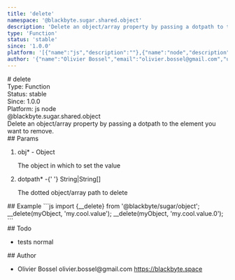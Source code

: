 ```yaml
---
title: 'delete'
namespace: '@blackbyte.sugar.shared.object'
description: 'Delete an object/array property by passing a dotpath to the element you want to remove.'
type: 'Function'
status: 'stable'
since: '1.0.0'
platform: '[{"name":"js","description":""},{"name":"node","description":""}]'
author: '{"name":"Olivier Bossel","email":"olivier.bossel@gmail.com","url":"https://blackbyte.space"}'
---
```


<div class="docmap-mdx">
  # delete
  <div class="_metas">
    <div class="_type">
      <span class="_type-label">Type:</span>
      <span class="_type-value">Function</span>
    </div>
    <div class="_status">
      <span class="_status-label">Status:</span>
      <span class="_status-value -stable">stable</span>
    </div>
    <div class="_since">
      <span class="_since-label">Since:</span>
      <span class="_since-value">1.0.0</span>
    </div>
    <div class="_platform">
      <span class="_platform-label">Platform:</span>
      <span class="_platform-value -js">js</span>
      <span class="_platform-value -node">node</span>
    </div>
  </div>
  <div class="_namespace">@blackbyte.sugar.shared.object</div>
  <div class="_description typo-lead typo-format">
    Delete an object/array property by passing a dotpath to the element you want
    to remove.
  </div>
  <div class="_params">
    ## Params
    <ol class="_list">
      <li class="_item">
        <span class="_name">
          obj<span class="_required">*</span>
        </span>
        <span class="_default">-</span> <span class="_type">Object</span>
        <p class="_description">The object in which to set the value</p>
      </li>
      <li class="_item">
        <span class="_name">
          dotpath<span class="_required">*</span>
        </span>
        <span class="_default">-</span>{' '}
        <span class="_type">String&vert;String&lsqb;&rsqb;</span>
        <p class="_description">The dotted object&sol;array path to delete</p>
      </li>
    </ol>
  </div>
  <div class="_examples">
    ## Example ```js import {__delete} from '@blackbyte/sugar/object';
    __delete(myObject, 'my.cool.value'); __delete(myObject, 'my.cool.value.0');
    ```
  </div>
  <div class="_todo">
    ## Todo
    <ul class="_list">
      <li class="_item">
        <span class="_description">tests</span>
        <span class="_priority -normal">normal</span>
      </li>
    </ul>
  </div>
  <div class="_author">
    ## Author
    <ul class="_list">
      <li class="_item">
        <span class="_name">Olivier Bossel</span>
        <span class="_email">olivier.bossel@gmail.com</span>
        <a href="https://blackbyte.space" target="_blank" class="_url">
          https://blackbyte.space
        </a>
      </li>
    </ul>
  </div>
</div>
